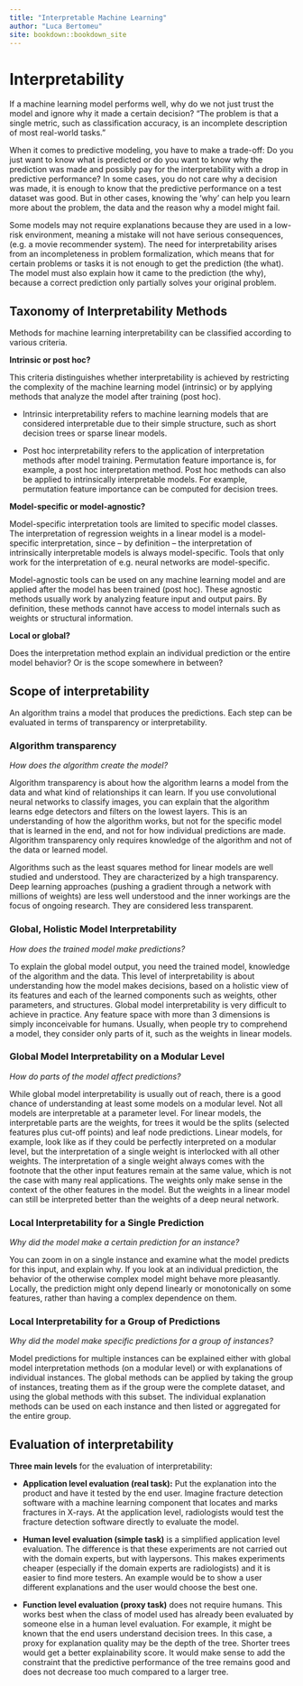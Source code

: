 ```yaml
--- 
title: "Interpretable Machine Learning"
author: "Luca Bertomeu"
site: bookdown::bookdown_site
---
```


# Interpretability

If a machine learning model performs well, why do we not just trust the model and ignore why it made a certain decision? “The problem is that a single metric, such as classification accuracy, is an incomplete description of most real-world tasks.”

When it comes to predictive modeling, you have to make a trade-off: Do you just want to know what is predicted or do you want to know why the prediction was made and possibly pay for the interpretability with a drop in predictive performance? In some cases, you do not care why a decision was made, it is enough to know that the predictive performance on a test dataset was good. But in other cases, knowing the ‘why’ can help you learn more about the problem, the data and the reason why a model might fail. 

Some models may not require explanations because they are used in a low-risk environment, meaning a mistake will not have serious consequences, (e.g. a movie recommender system). The need for interpretability arises from an incompleteness in problem formalization, which means that for certain problems or tasks it is not enough to get the prediction (the what). The model must also explain how it came to the prediction (the why), because a correct prediction only partially solves your original problem.

## Taxonomy of Interpretability Methods

Methods for machine learning interpretability can be classified according to various criteria.

**Intrinsic or post hoc?**

This criteria distinguishes whether interpretability is achieved by restricting the complexity of the machine learning model (intrinsic) or by applying methods that analyze the model after training (post hoc). 

* Intrinsic interpretability refers to machine learning models that are considered interpretable due to their simple structure, such as short decision trees or sparse linear models. 

*	Post hoc interpretability refers to the application of interpretation methods after model training. Permutation feature importance is, for example, a post hoc interpretation method. Post hoc methods can also be applied to intrinsically interpretable models. For example, permutation feature importance can be computed for decision trees.

**Model-specific or model-agnostic?** 

Model-specific interpretation tools are limited to specific model classes. The interpretation of regression weights in a linear model is a model-specific interpretation, since – by definition – the interpretation of intrinsically interpretable models is always model-specific. Tools that only work for the interpretation of e.g. neural networks are model-specific. 

Model-agnostic tools can be used on any machine learning model and are applied after the model has been trained (post hoc). These agnostic methods usually work by analyzing feature input and output pairs. By definition, these methods cannot have access to model internals such as weights or structural information.

**Local or global?**

Does the interpretation method explain an individual prediction or the entire model behavior? Or is the scope somewhere in between?

## Scope of interpretability

An algorithm trains a model that produces the predictions. Each step can be evaluated in terms of transparency or interpretability.

### Algorithm transparency

*How does the algorithm create the model?*

Algorithm transparency is about how the algorithm learns a model from the data and what kind of relationships it can learn. If you use convolutional neural networks to classify images, you can explain that the algorithm learns edge detectors and filters on the lowest layers. This is an understanding of how the algorithm works, but not for the specific model that is learned in the end, and not for how individual predictions are made. Algorithm transparency only requires knowledge of the algorithm and not of the data or learned model.

Algorithms such as the least squares method for linear models are well studied and understood. They are characterized by a high transparency. Deep learning approaches (pushing a gradient through a network with millions of weights) are less well understood and the inner workings are the focus of ongoing research. They are considered less transparent.

### Global, Holistic Model Interpretability

*How does the trained model make predictions?*

To explain the global model output, you need the trained model, knowledge of the algorithm and the data. This level of interpretability is about understanding how the model makes decisions, based on a holistic view of its features and each of the learned components such as weights, other parameters, and structures. Global model interpretability is very difficult to achieve in practice. Any feature space with more than 3 dimensions is simply inconceivable for humans. Usually, when people try to comprehend a model, they consider only parts of it, such as the weights in linear models.

### Global Model Interpretability on a Modular Level

*How do parts of the model affect predictions?*

While global model interpretability is usually out of reach, there is a good chance of understanding at least some models on a modular level. Not all models are interpretable at a parameter level. For linear models, the interpretable parts are the weights, for trees it would be the splits (selected features plus cut-off points) and leaf node predictions. Linear models, for example, look like as if they could be perfectly interpreted on a modular level, but the interpretation of a single weight is interlocked with all other weights. The interpretation of a single weight always comes with the footnote that the other input features remain at the same value, which is not the case with many real applications. The weights only make sense in the context of the other features in the model. But the weights in a linear model can still be interpreted better than the weights of a deep neural network.

### Local Interpretability for a Single Prediction

*Why did the model make a certain prediction for an instance?*

You can zoom in on a single instance and examine what the model predicts for this input, and explain why. If you look at an individual prediction, the behavior of the otherwise complex model might behave more pleasantly. Locally, the prediction might only depend linearly or monotonically on some features, rather than having a complex dependence on them.

### Local Interpretability for a Group of Predictions

*Why did the model make specific predictions for a group of instances?*

Model predictions for multiple instances can be explained either with global model interpretation methods (on a modular level) or with explanations of individual instances. The global methods can be applied by taking the group of instances, treating them as if the group were the complete dataset, and using the global methods with this subset. The individual explanation methods can be used on each instance and then listed or aggregated for the entire group.

## Evaluation of interpretability

**Three main levels** for the evaluation of interpretability:

* **Application level evaluation (real task):** Put the explanation into the product and have it tested by the end user. Imagine fracture detection software with a machine learning component that locates and marks fractures in X-rays. At the application level, radiologists would test the fracture detection software directly to evaluate the model. 

* **Human level evaluation (simple task)** is a simplified application level evaluation. The difference is that these experiments are not carried out with the domain experts, but with laypersons. This makes experiments cheaper (especially if the domain experts are radiologists) and it is easier to find more testers. An example would be to show a user different explanations and the user would choose the best one.

* **Function level evaluation (proxy task)** does not require humans. This works best when the class of model used has already been evaluated by someone else in a human level evaluation. For example, it might be known that the end users understand decision trees. In this case, a proxy for explanation quality may be the depth of the tree. Shorter trees would get a better explainability score. It would make sense to add the constraint that the predictive performance of the tree remains good and does not decrease too much compared to a larger tree.

















